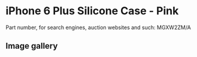 
# iPhone 6 Plus Silicone Case - Pink

Part number, for search engines, auction websites and such: MGXW2ZM/A

## Image gallery

<div style={{ width: "768px" }}>
  <GalleryComponent
    images={[
      {
        original: "/everysource/MGXW2.png",
        thumbnail: "/everypreview/MGXW2.png",
      },
      {
        original: "/everysource/MGXW2_AV1_GOLD.png",
        thumbnail: "/everypreview/MGXW2_AV1_GOLD.png",
      },
      {
        original: "/everysource/MGXW2_AV1_SILVER.png",
        thumbnail: "/everypreview/MGXW2_AV1_SILVER.png",
      },
      {
        original: "/everysource/MGXW2_AV1_SPACE_GRAY.png",
        thumbnail: "/everypreview/MGXW2_AV1_SPACE_GRAY.png",
      },
      {
        original: "/everysource/MGXW2_AV2.png",
        thumbnail: "/everypreview/MGXW2_AV2.png",
      },
      {
        original: "/everysource/MGXW2_AV3.png",
        thumbnail: "/everypreview/MGXW2_AV3.png",
      },
      {
        original: "/everysource/MGXW2_AV4.png",
        thumbnail: "/everypreview/MGXW2_AV4.png",
      },
      {
        original: "/everysource/MGXW2_AV5.png",
        thumbnail: "/everypreview/MGXW2_AV5.png",
      }
    ]}
  />
</div>